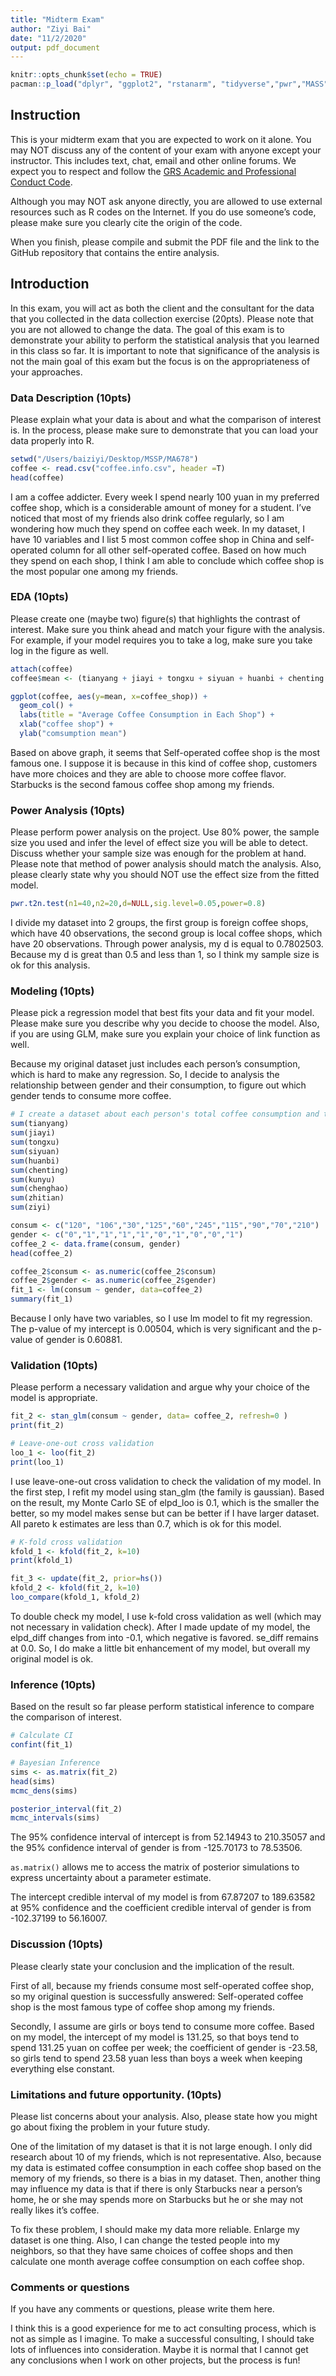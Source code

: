 ```yaml
---
title: "Midterm Exam"
author: "Ziyi Bai"
date: "11/2/2020"
output: pdf_document
---
```


```r
knitr::opts_chunk$set(echo = TRUE)
pacman::p_load("dplyr", "ggplot2", "rstanarm", "tidyverse","pwr","MASS","arm","bayesplot")
```

## Instruction

This is your midterm exam that you are expected to work on it alone.  You may NOT  discuss any of the content of your exam with anyone except your instructor. This includes text, chat, email and other online forums.  We expect you to respect and follow the [GRS Academic and Professional Conduct Code](http://www.bu.edu/cas/files/2017/02/GRS-Academic-Conduct-Code-Final.pdf). 

Although you may NOT ask anyone directly, you are allowed to use external resources such as R codes on the Internet.  If you do use someone's code, please make sure you clearly cite the origin of the code.

When you finish, please compile and submit the PDF file and the link to the GitHub repository that contains the entire analysis.


## Introduction

In this exam, you will act as both the client and the consultant for the data that you collected in the data collection exercise (20pts).  Please note that you are not allowed to change the data.  The goal of this exam is to demonstrate your ability to perform the statistical analysis that you learned in this class so far.  It is important to note that significance of the analysis is not the main goal of this exam but the focus is on the appropriateness of your approaches.

### Data Description (10pts)

Please explain what your data is about and what the comparison of interest is.  In the process, please make sure to demonstrate that you can load your data properly into R.

```r
setwd("/Users/baiziyi/Desktop/MSSP/MA678")
coffee <- read.csv("coffee.info.csv", header =T)
head(coffee)
```

I am a coffee addicter. Every week I spend nearly 100 yuan in my preferred coffee shop, which is a considerable amount of money for a student. I've noticed that most of my friends also drink coffee regularly, so I am wondering how much they spend  on coffee each week. In my dataset, I have 10 variables and I list 5 most common coffee shop in China and self-operated column for all other self-operated coffee. Based on how much they spend on each shop, I think I am able to conclude which coffee shop is the most popular one among my friends. 

### EDA (10pts)

Please create one (maybe two) figure(s) that highlights the contrast of interest.  Make sure you think ahead and match your figure with the analysis.  For example, if your model requires you to take a log, make sure you take log in the figure as well.

```r
attach(coffee)
coffee$mean <- (tianyang + jiayi + tongxu + siyuan + huanbi + chenting + kunyu + chenghao + zhitian + ziyi)/10

ggplot(coffee, aes(y=mean, x=coffee_shop)) +
  geom_col() +
  labs(title = "Average Coffee Consumption in Each Shop") +
  xlab("coffee shop") +
  ylab("comsumption mean")
```

Based on above graph, it seems that Self-operated coffee shop is the most famous one. I suppose it is because in this kind of coffee shop, customers have more choices and they are able to choose more coffee flavor. Starbucks is the second famous coffee shop among my friends. 

### Power Analysis (10pts)

Please perform power analysis on the project.  Use 80% power, the sample size you used and infer the level of effect size you will be able to detect.  Discuss whether your sample size was enough for the problem at hand.  Please note that method of power analysis should match the analysis.  Also, please clearly state why you should NOT use the effect size from the fitted model.

```r
pwr.t2n.test(n1=40,n2=20,d=NULL,sig.level=0.05,power=0.8)
```
I divide my dataset into 2 groups, the first group is foreign coffee shops, which have 40 observations, the second group is local coffee shops, which have 20 observations. Through power analysis, my d is equal to 0.7802503. Because my d is great than 0.5 and less than 1, so I think my sample size is ok for this analysis. 

### Modeling (10pts)

Please pick a regression model that best fits your data and fit your model.  Please make sure you describe why you decide to choose the model. Also, if you are using GLM, make sure you explain your choice of link function as well.

Because my original dataset just includes each person's consumption, which is hard to make any regression. So, I decide to analysis the relationship between gender and their consumption, to figure out which gender tends to consume more coffee.

```r
# I create a dataset about each person's total coffee consumption and their gender. I code female into 1 and male into 0.
sum(tianyang)
sum(jiayi)
sum(tongxu)
sum(siyuan)
sum(huanbi)
sum(chenting)
sum(kunyu)
sum(chenghao)
sum(zhitian)
sum(ziyi)

consum <- c("120", "106","30","125","60","245","115","90","70","210")
gender <- c("0","1","1","1","1","0","1","0","0","1")
coffee_2 <- data.frame(consum, gender)
head(coffee_2)
```

```r
coffee_2$consum <- as.numeric(coffee_2$consum)
coffee_2$gender <- as.numeric(coffee_2$gender)
fit_1 <- lm(consum ~ gender, data=coffee_2)
summary(fit_1)
```
Because I only have two variables, so I use lm model to fit my regression. The p-value of my intercept is 0.00504, which is very significant and the p-value of gender is 0.60881. 

### Validation (10pts)

Please perform a necessary validation and argue why your choice of the model is appropriate.  

```r
fit_2 <- stan_glm(consum ~ gender, data= coffee_2, refresh=0 )
print(fit_2)

# Leave-one-out cross validation
loo_1 <- loo(fit_2)
print(loo_1)
```
I use leave-one-out cross validation to check the validation of my model. In the first step, I refit my model using stan_glm (the family is gaussian). Based on the result, my Monte Carlo SE of elpd_loo is 0.1, which is the smaller the better, so my model makes sense but can be better if I have larger dataset. All pareto k estimates are less than 0.7, which is ok for this model. 

```r
# K-fold cross validation
kfold_1 <- kfold(fit_2, k=10)
print(kfold_1)

fit_3 <- update(fit_2, prior=hs())
kfold_2 <- kfold(fit_2, k=10)
loo_compare(kfold_1, kfold_2)
```
To double check my model, I use k-fold cross validation as well (which may not necessary in validation check). After I made update of my model, the elpd_diff changes from into -0.1, which negative is favored. se_diff remains at 0.0. So, I do make a little bit enhancement of my model, but overall my original model is ok. 

### Inference (10pts)

Based on the result so far please perform statistical inference to compare the comparison of interest.

```r
# Calculate CI 
confint(fit_1)

# Bayesian Inference
sims <- as.matrix(fit_2)
head(sims)
mcmc_dens(sims)

posterior_interval(fit_2)
mcmc_intervals(sims)
```
The 95% confidence interval of intercept is from 52.14943 to 210.35057 and the 95% confidence interval of gender is from -125.70173 to 78.53506.

`as.matrix()` allows me to access the matrix of posterior simulations to express uncertainty about a parameter estimate. 

The intercept credible interval of my model is from 67.87207 to 189.63582 at 95% confidence and the coefficient credible interval of gender is from -102.37199 to  56.16007. 

### Discussion (10pts)

Please clearly state your conclusion and the implication of the result.

First of all, because my friends consume most self-operated coffee shop, so my original question is successfully answered: Self-operated coffee shop is the most famous type of coffee shop among my friends. 

Secondly, I assume are girls or boys tend to consume more coffee. Based on my model, the intercept of my model is 131.25, so that boys tend to spend 131.25 yuan on coffee per week; the coefficient of gender is -23.58, so girls tend to spend 23.58 yuan less than boys a week when keeping everything else constant. 

### Limitations and future opportunity. (10pts)

Please list concerns about your analysis. Also, please state how you might go about fixing the problem in your future study.

One of the limitation of my dataset is that it is not large enough. I only did research about 10 of my friends, which is not representative. Also, because my data is estimated coffee consumption in each coffee shop based on the memory of my friends, so there is a bias in my dataset. Then, another thing may influence my data is that if there is only Starbucks near a person's home, he or she may spends more on Starbucks but he or she may not really likes it's coffee.  

To fix these problem, I should make my data more reliable. Enlarge my dataset is one thing. Also, I can change the tested people into my neighbors, so that they have same choices of coffee shops and then calculate one month average coffee consumption on each coffee shop.  

### Comments or questions
If you have any comments or questions, please write them here.

I think this is a good experience for me to act consulting process, which is not as simple as I imagine. To make a successful consulting, I should take lots of influences into consideration. Maybe it is normal that I cannot get any conclusions when I work on other projects, but the process is fun!

